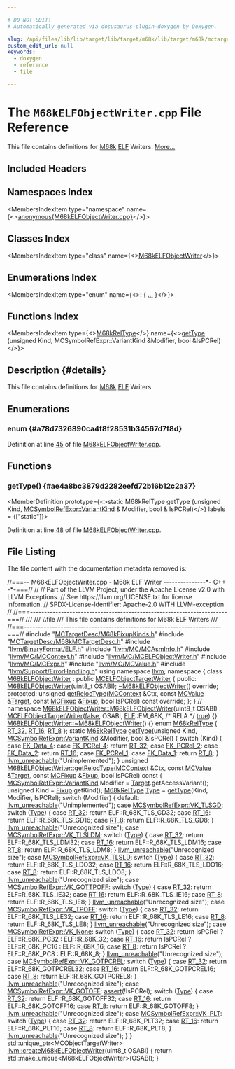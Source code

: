 ```yaml
---

# DO NOT EDIT!
# Automatically generated via docusaurus-plugin-doxygen by Doxygen.

slug: /api/files/lib/lib/target/lib/target/m68k/lib/target/m68k/mctargetdesc/m68kelfobjectwriter-cpp
custom_edit_url: null
keywords:
  - doxygen
  - reference
  - file

---
```





# The `M68kELFObjectWriter.cpp` File Reference

<DoxygenPage pluginConfig={pluginConfig}>

This file contains definitions for <a href="/docs/api/namespaces/llvm/m68k">M68k</a> <a href="/docs/api/namespaces/llvm/elf">ELF</a> Writers. <a href="#details">More...</a>

## Included Headers

<IncludesList>
<IncludesListItem
  filePath="MCTargetDesc/M68kFixupKinds.h"
  permalink="/docs/api/files/lib/lib/target/lib/target/m68k/lib/target/m68k/mctargetdesc/m68kfixupkinds-h"
  isLocal="true" />
<IncludesListItem
  filePath="MCTargetDesc/M68kMCTargetDesc.h"
  permalink="/docs/api/files/lib/lib/target/lib/target/m68k/lib/target/m68k/mctargetdesc/m68kmctargetdesc-h"
  isLocal="true" />
<IncludesListItem
  filePath="llvm/BinaryFormat/ELF.h"
  permalink="/docs/api/files/include/include/llvm/include/llvm/binaryformat/elf-h"
  isLocal="true" />
<IncludesListItem
  filePath="llvm/MC/MCAsmInfo.h"
  permalink="/docs/api/files/include/include/llvm/include/llvm/mc/mcasminfo-h"
  isLocal="true" />
<IncludesListItem
  filePath="llvm/MC/MCContext.h"
  permalink="/docs/api/files/include/include/llvm/include/llvm/mc/mccontext-h"
  isLocal="true" />
<IncludesListItem
  filePath="llvm/MC/MCELFObjectWriter.h"
  permalink="/docs/api/files/include/include/llvm/include/llvm/mc/mcelfobjectwriter-h"
  isLocal="true" />
<IncludesListItem
  filePath="llvm/MC/MCExpr.h"
  permalink="/docs/api/files/include/include/llvm/include/llvm/mc/mcexpr-h"
  isLocal="true" />
<IncludesListItem
  filePath="llvm/MC/MCValue.h"
  permalink="/docs/api/files/include/include/llvm/include/llvm/mc/mcvalue-h"
  isLocal="true" />
<IncludesListItem
  filePath="llvm/Support/ErrorHandling.h"
  permalink="/docs/api/files/include/include/llvm/include/llvm/support/errorhandling-h"
  isLocal="true" />
</IncludesList>

## Namespaces Index

<MembersIndex>

<MembersIndexItem
  type="namespace"
  name={<><a href="/docs/api/namespaces/anonymous-m68kelfobjectwriter-cpp-">anonymous&#123;M68kELFObjectWriter.cpp&#125;</a></>}>
</MembersIndexItem>

</MembersIndex>

## Classes Index

<MembersIndex>

<MembersIndexItem
  type="class"
  name={<><a href="/docs/api/classes/anonymous-namespace-m68kelfobjectwriter-cpp-/m68kelfobjectwriter">M68kELFObjectWriter</a></>}>
</MembersIndexItem>

</MembersIndex>

## Enumerations Index

<MembersIndex>

<MembersIndexItem
  type="enum"
  name={<>:  &#123; <a href="#a78d7326890ca4f8f28531b34567d7f8d">...</a> &#125;</>}>
</MembersIndexItem>

</MembersIndex>

## Functions Index

<MembersIndex>

<MembersIndexItem
  type={<><a href="#a78d7326890ca4f8f28531b34567d7f8d">M68kRelType</a></>}
  name={<><a href="#ae4a8bc3879d2282eefd72b16b12c2a37">getType</a> (unsigned Kind, MCSymbolRefExpr::VariantKind &amp;Modifier, bool &amp;IsPCRel)</>}>
</MembersIndexItem>

</MembersIndex>

## Description {#details}

This file contains definitions for <a href="/docs/api/namespaces/llvm/m68k">M68k</a> <a href="/docs/api/namespaces/llvm/elf">ELF</a> Writers.

<SectionDefinition>

## Enumerations

### enum  {#a78d7326890ca4f8f28531b34567d7f8d}

<MemberDefinition
  prototype="enum M68kRelType ">

<EnumerationList title="Enumeration values">

<Link id="a78d7326890ca4f8f28531b34567d7f8dac21ff02b06972dfae099c145e81404ff" />
<EnumerationListItem name="RT_32">

</EnumerationListItem>

<Link id="a78d7326890ca4f8f28531b34567d7f8da65f3f6750a7833d6bf7cd01bb9ba3245" />
<EnumerationListItem name="RT_16">

</EnumerationListItem>

<Link id="a78d7326890ca4f8f28531b34567d7f8da62aedbb1214c6671422bb00de4771e0b" />
<EnumerationListItem name="RT_8">

</EnumerationListItem>

</EnumerationList>

Definition at line <a href="#l00045">45</a> of file <a href="/docs/api/files/lib/lib/target/lib/target/m68k/lib/target/m68k/mctargetdesc/m68kelfobjectwriter-cpp">M68kELFObjectWriter.cpp</a>.
</MemberDefinition>

</SectionDefinition>

<SectionDefinition>

## Functions

### getType() {#ae4a8bc3879d2282eefd72b16b12c2a37}

<MemberDefinition
  prototype={<>static M68kRelType getType (unsigned Kind, <a href="/docs/api/classes/llvm/mcsymbolrefexpr/#a5c463f6352570ee778c35c40949c4985">MCSymbolRefExpr::VariantKind</a> &amp; Modifier, bool &amp; IsPCRel)</>}
  labels = {["static"]}>

Definition at line <a href="#l00048">48</a> of file <a href="/docs/api/files/lib/lib/target/lib/target/m68k/lib/target/m68k/mctargetdesc/m68kelfobjectwriter-cpp">M68kELFObjectWriter.cpp</a>.
</MemberDefinition>

</SectionDefinition>

## File Listing

The file content with the documentation metadata removed is:

<ProgramListing>

<Link id="l00001" /><CodeLine lineNumber="1"><span class="doxyHighlightComment">//===-- M68kELFObjectWriter.cpp - M68k ELF Writer ---------------&#42;- C++ -&#42;-===//</span></CodeLine>
<Link id="l00002" /><CodeLine lineNumber="2"><span class="doxyHighlightComment">//</span></CodeLine>
<Link id="l00003" /><CodeLine lineNumber="3"><span class="doxyHighlightComment">// Part of the LLVM Project, under the Apache License v2.0 with LLVM Exceptions.</span></CodeLine>
<Link id="l00004" /><CodeLine lineNumber="4"><span class="doxyHighlightComment">// See https://llvm.org/LICENSE.txt for license information.</span></CodeLine>
<Link id="l00005" /><CodeLine lineNumber="5"><span class="doxyHighlightComment">// SPDX-License-Identifier: Apache-2.0 WITH LLVM-exception</span></CodeLine>
<Link id="l00006" /><CodeLine lineNumber="6"><span class="doxyHighlightComment">//</span></CodeLine>
<Link id="l00007" /><CodeLine lineNumber="7"><span class="doxyHighlightComment">//===----------------------------------------------------------------------===//</span></CodeLine>
<Link id="l00008" /><CodeLine lineNumber="8"><span class="doxyHighlightComment">///</span></CodeLine>
<Link id="l00009" /><CodeLine lineNumber="9"><span class="doxyHighlightComment">/// \\file</span></CodeLine>
<Link id="l00010" /><CodeLine lineNumber="10"><span class="doxyHighlightComment">/// This file contains definitions for M68k ELF Writers</span></CodeLine>
<Link id="l00011" /><CodeLine lineNumber="11"><span class="doxyHighlightComment">///</span></CodeLine>
<Link id="l00012" /><CodeLine lineNumber="12"><span class="doxyHighlightComment">//===----------------------------------------------------------------------===//</span></CodeLine>
<Link id="l00013" /><CodeLine lineNumber="13"></CodeLine>
<Link id="l00014" /><CodeLine lineNumber="14"><span class="doxyHighlightPreprocessor">#include &quot;<a href="/docs/api/files/lib/lib/target/lib/target/m68k/lib/target/m68k/mctargetdesc/m68kfixupkinds-h">MCTargetDesc/M68kFixupKinds.h</a>&quot;</span></CodeLine>
<Link id="l00015" /><CodeLine lineNumber="15"><span class="doxyHighlightPreprocessor">#include &quot;<a href="/docs/api/files/lib/lib/target/lib/target/m68k/lib/target/m68k/mctargetdesc/m68kmctargetdesc-h">MCTargetDesc/M68kMCTargetDesc.h</a>&quot;</span></CodeLine>
<Link id="l00016" /><CodeLine lineNumber="16"></CodeLine>
<Link id="l00017" /><CodeLine lineNumber="17"><span class="doxyHighlightPreprocessor">#include &quot;<a href="/docs/api/files/include/include/llvm/include/llvm/binaryformat/elf-h">llvm/BinaryFormat/ELF.h</a>&quot;</span></CodeLine>
<Link id="l00018" /><CodeLine lineNumber="18"><span class="doxyHighlightPreprocessor">#include &quot;<a href="/docs/api/files/include/include/llvm/include/llvm/mc/mcasminfo-h">llvm/MC/MCAsmInfo.h</a>&quot;</span></CodeLine>
<Link id="l00019" /><CodeLine lineNumber="19"><span class="doxyHighlightPreprocessor">#include &quot;<a href="/docs/api/files/include/include/llvm/include/llvm/mc/mccontext-h">llvm/MC/MCContext.h</a>&quot;</span></CodeLine>
<Link id="l00020" /><CodeLine lineNumber="20"><span class="doxyHighlightPreprocessor">#include &quot;<a href="/docs/api/files/include/include/llvm/include/llvm/mc/mcelfobjectwriter-h">llvm/MC/MCELFObjectWriter.h</a>&quot;</span></CodeLine>
<Link id="l00021" /><CodeLine lineNumber="21"><span class="doxyHighlightPreprocessor">#include &quot;<a href="/docs/api/files/include/include/llvm/include/llvm/mc/mcexpr-h">llvm/MC/MCExpr.h</a>&quot;</span></CodeLine>
<Link id="l00022" /><CodeLine lineNumber="22"><span class="doxyHighlightPreprocessor">#include &quot;<a href="/docs/api/files/include/include/llvm/include/llvm/mc/mcvalue-h">llvm/MC/MCValue.h</a>&quot;</span></CodeLine>
<Link id="l00023" /><CodeLine lineNumber="23"><span class="doxyHighlightPreprocessor">#include &quot;<a href="/docs/api/files/include/include/llvm/include/llvm/support/errorhandling-h">llvm/Support/ErrorHandling.h</a>&quot;</span></CodeLine>
<Link id="l00024" /><CodeLine lineNumber="24"></CodeLine>
<Link id="l00025" /><CodeLine lineNumber="25"><span class="doxyHighlightKeyword">using namespace </span><span class="doxyHighlight"><a href="/docs/api/namespaces/llvm">llvm</a>;</span></CodeLine>
<Link id="l00026" /><CodeLine lineNumber="26"></CodeLine>
<Link id="l00027" /><CodeLine lineNumber="27" lineLink="/docs/api/namespaces/anonymous-m68kelfobjectwriter-cpp-"><span class="doxyHighlightKeyword">namespace </span><span class="doxyHighlight">&#123;</span></CodeLine>
<Link id="l00028" /><CodeLine lineNumber="28" lineLink="/docs/api/classes/anonymous-namespace-m68kelfobjectwriter-cpp-/m68kelfobjectwriter"><span class="doxyHighlightKeyword">class </span><span class="doxyHighlight"><a href="/docs/api/classes/anonymous-namespace-m68kelfobjectwriter-cpp-/m68kelfobjectwriter/#a36550a4f62bc3fc2d82150afb3417f6b">M68kELFObjectWriter</a> : </span><span class="doxyHighlightKeyword">public</span><span class="doxyHighlight"> <a href="/docs/api/classes/llvm/mcelfobjecttargetwriter/#ae6c6e76c9d8e0c912542fe4f8375e8ce">MCELFObjectTargetWriter</a> &#123;</span></CodeLine>
<Link id="l00029" /><CodeLine lineNumber="29"><span class="doxyHighlightKeyword">public</span><span class="doxyHighlight">:</span></CodeLine>
<Link id="l00030" /><CodeLine lineNumber="30"><span class="doxyHighlight">  <a href="/docs/api/classes/anonymous-namespace-m68kelfobjectwriter-cpp-/m68kelfobjectwriter/#a36550a4f62bc3fc2d82150afb3417f6b">M68kELFObjectWriter</a>(uint8&#95;t OSABI);</span></CodeLine>
<Link id="l00031" /><CodeLine lineNumber="31"></CodeLine>
<Link id="l00032" /><CodeLine lineNumber="32"><span class="doxyHighlight">  <a href="/docs/api/classes/anonymous-namespace-m68kelfobjectwriter-cpp-/m68kelfobjectwriter/#a36550a4f62bc3fc2d82150afb3417f6b">~M68kELFObjectWriter</a>() </span><span class="doxyHighlightKeyword">override</span><span class="doxyHighlight">;</span></CodeLine>
<Link id="l00033" /><CodeLine lineNumber="33"></CodeLine>
<Link id="l00034" /><CodeLine lineNumber="34"><span class="doxyHighlightKeyword">protected</span><span class="doxyHighlight">:</span></CodeLine>
<Link id="l00035" /><CodeLine lineNumber="35"><span class="doxyHighlight">  </span><span class="doxyHighlightKeywordType">unsigned</span><span class="doxyHighlight"> <a href="/docs/api/classes/anonymous-namespace-m68kelfobjectwriter-cpp-/m68kelfobjectwriter/#a8715a150e0f35a58255f4cc042d9ff87">getRelocType</a>(<a href="/docs/api/classes/llvm/mccontext">MCContext</a> &amp;Ctx, </span><span class="doxyHighlightKeyword">const</span><span class="doxyHighlight"> <a href="/docs/api/classes/llvm/mcvalue">MCValue</a> &amp;<a href="/docs/api/classes/llvm/target">Target</a>,</span></CodeLine>
<Link id="l00036" /><CodeLine lineNumber="36"><span class="doxyHighlight">                        </span><span class="doxyHighlightKeyword">const</span><span class="doxyHighlight"> <a href="/docs/api/classes/llvm/mcfixup">MCFixup</a> &amp;<a href="/docs/api/files/lib/lib/target/lib/target/powerpc/ppctlsdynamiccall-cpp/#a4a235aedca5bbfc39934045b6cbf9c70">Fixup</a>, </span><span class="doxyHighlightKeywordType">bool</span><span class="doxyHighlight"> IsPCRel) </span><span class="doxyHighlightKeyword">const override</span><span class="doxyHighlight">;</span></CodeLine>
<Link id="l00037" /><CodeLine lineNumber="37"><span class="doxyHighlight">&#125;;</span></CodeLine>
<Link id="l00038" /><CodeLine lineNumber="38"><span class="doxyHighlight">&#125; </span><span class="doxyHighlightComment">// namespace</span></CodeLine>
<Link id="l00039" /><CodeLine lineNumber="39"></CodeLine>
<Link id="l00040" /><CodeLine lineNumber="40" lineLink="/docs/api/classes/anonymous-namespace-m68kelfobjectwriter-cpp-/m68kelfobjectwriter/#a36550a4f62bc3fc2d82150afb3417f6b"><span class="doxyHighlight"><a href="/docs/api/classes/anonymous-namespace-m68kelfobjectwriter-cpp-/m68kelfobjectwriter/#a36550a4f62bc3fc2d82150afb3417f6b">M68kELFObjectWriter::M68kELFObjectWriter</a>(uint8&#95;t OSABI)</span></CodeLine>
<Link id="l00041" /><CodeLine lineNumber="41"><span class="doxyHighlight">    : <a href="/docs/api/classes/llvm/mcelfobjecttargetwriter/#ae6c6e76c9d8e0c912542fe4f8375e8ce">MCELFObjectTargetWriter</a>(<a href="/docs/api/namespaces/false">false</a>, OSABI, <a href="/docs/api/namespaces/llvm/elf">ELF</a>::EM&#95;68K, </span><span class="doxyHighlightComment">/&#42; RELA &#42;/</span><span class="doxyHighlight"> <a href="/docs/api/files/lib/lib/analysis/basicaliasanalysis-cpp/#af6d5cafbdfc5313e65d990120021a3ec">true</a>) &#123;&#125;</span></CodeLine>
<Link id="l00042" /><CodeLine lineNumber="42"></CodeLine>
<Link id="l00043" /><CodeLine lineNumber="43" lineLink="/docs/api/classes/anonymous-namespace-m68kelfobjectwriter-cpp-/m68kelfobjectwriter/#af9988d34da99acd44d0e3949a1751d49"><span class="doxyHighlight"><a href="/docs/api/classes/anonymous-namespace-m68kelfobjectwriter-cpp-/m68kelfobjectwriter/#af9988d34da99acd44d0e3949a1751d49">M68kELFObjectWriter::~M68kELFObjectWriter</a>() &#123;&#125;</span></CodeLine>
<Link id="l00044" /><CodeLine lineNumber="44"></CodeLine>
<Link id="l00045" /><CodeLine lineNumber="45" lineLink="#a78d7326890ca4f8f28531b34567d7f8d"><span class="doxyHighlightKeyword">enum</span><span class="doxyHighlight"> <a href="#a78d7326890ca4f8f28531b34567d7f8d">M68kRelType</a> &#123; <a href="#a78d7326890ca4f8f28531b34567d7f8dac21ff02b06972dfae099c145e81404ff">RT&#95;32</a>, <a href="#a78d7326890ca4f8f28531b34567d7f8da65f3f6750a7833d6bf7cd01bb9ba3245">RT&#95;16</a>, <a href="#a78d7326890ca4f8f28531b34567d7f8da62aedbb1214c6671422bb00de4771e0b">RT&#95;8</a> &#125;;</span></CodeLine>
<Link id="l00046" /><CodeLine lineNumber="46"></CodeLine>
<Link id="l00047" /><CodeLine lineNumber="47"><span class="doxyHighlightKeyword">static</span><span class="doxyHighlight"> <a href="#a78d7326890ca4f8f28531b34567d7f8d">M68kRelType</a></span></CodeLine>
<Link id="l00048" /><CodeLine lineNumber="48" lineLink="#ae4a8bc3879d2282eefd72b16b12c2a37"><span class="doxyHighlight"><a href="/docs/api/files/lib/lib/object/tapifile-cpp/#a913a691648e20063bbd278e8f02d8430">getType</a>(</span><span class="doxyHighlightKeywordType">unsigned</span><span class="doxyHighlight"> Kind, <a href="/docs/api/classes/llvm/mcsymbolrefexpr/#a5c463f6352570ee778c35c40949c4985">MCSymbolRefExpr::VariantKind</a> &amp;Modifier, </span><span class="doxyHighlightKeywordType">bool</span><span class="doxyHighlight"> &amp;IsPCRel) &#123;</span></CodeLine>
<Link id="l00049" /><CodeLine lineNumber="49"><span class="doxyHighlight">  </span><span class="doxyHighlightKeywordFlow">switch</span><span class="doxyHighlight"> (Kind) &#123;</span></CodeLine>
<Link id="l00050" /><CodeLine lineNumber="50"><span class="doxyHighlight">  </span><span class="doxyHighlightKeywordFlow">case</span><span class="doxyHighlight"> <a href="/docs/api/namespaces/llvm/#a84cef097f15848752272d38769011f58a5d58ab615cde98af13deb16dbc09f42d">FK&#95;Data&#95;4</a>:</span></CodeLine>
<Link id="l00051" /><CodeLine lineNumber="51"><span class="doxyHighlight">  </span><span class="doxyHighlightKeywordFlow">case</span><span class="doxyHighlight"> <a href="/docs/api/namespaces/llvm/#a84cef097f15848752272d38769011f58a0f7a8485c2c761bc5e870fe2b6466372">FK&#95;PCRel&#95;4</a>:</span></CodeLine>
<Link id="l00052" /><CodeLine lineNumber="52"><span class="doxyHighlight">    </span><span class="doxyHighlightKeywordFlow">return</span><span class="doxyHighlight"> <a href="#a78d7326890ca4f8f28531b34567d7f8dac21ff02b06972dfae099c145e81404ff">RT&#95;32</a>;</span></CodeLine>
<Link id="l00053" /><CodeLine lineNumber="53"><span class="doxyHighlight">  </span><span class="doxyHighlightKeywordFlow">case</span><span class="doxyHighlight"> <a href="/docs/api/namespaces/llvm/#a84cef097f15848752272d38769011f58a11803cd0814af72a9d078ac0f7a33137">FK&#95;PCRel&#95;2</a>:</span></CodeLine>
<Link id="l00054" /><CodeLine lineNumber="54"><span class="doxyHighlight">  </span><span class="doxyHighlightKeywordFlow">case</span><span class="doxyHighlight"> <a href="/docs/api/namespaces/llvm/#a84cef097f15848752272d38769011f58afe607fbae154a24e4b463cf9fd5916f7">FK&#95;Data&#95;2</a>:</span></CodeLine>
<Link id="l00055" /><CodeLine lineNumber="55"><span class="doxyHighlight">    </span><span class="doxyHighlightKeywordFlow">return</span><span class="doxyHighlight"> <a href="#a78d7326890ca4f8f28531b34567d7f8da65f3f6750a7833d6bf7cd01bb9ba3245">RT&#95;16</a>;</span></CodeLine>
<Link id="l00056" /><CodeLine lineNumber="56"><span class="doxyHighlight">  </span><span class="doxyHighlightKeywordFlow">case</span><span class="doxyHighlight"> <a href="/docs/api/namespaces/llvm/#a84cef097f15848752272d38769011f58ac6095ed6f2c30887aef8adc449b1efa5">FK&#95;PCRel&#95;1</a>:</span></CodeLine>
<Link id="l00057" /><CodeLine lineNumber="57"><span class="doxyHighlight">  </span><span class="doxyHighlightKeywordFlow">case</span><span class="doxyHighlight"> <a href="/docs/api/namespaces/llvm/#a84cef097f15848752272d38769011f58a4aee2a3e203379bbb0c9639d4ef31b6e">FK&#95;Data&#95;1</a>:</span></CodeLine>
<Link id="l00058" /><CodeLine lineNumber="58"><span class="doxyHighlight">    </span><span class="doxyHighlightKeywordFlow">return</span><span class="doxyHighlight"> <a href="#a78d7326890ca4f8f28531b34567d7f8da62aedbb1214c6671422bb00de4771e0b">RT&#95;8</a>;</span></CodeLine>
<Link id="l00059" /><CodeLine lineNumber="59"><span class="doxyHighlight">  &#125;</span></CodeLine>
<Link id="l00060" /><CodeLine lineNumber="60"><span class="doxyHighlight">  <a href="/docs/api/files/include/include/llvm/include/llvm/support/errorhandling-h/#ace243f5c25697a1107cce46626b3dc94">llvm&#95;unreachable</a>(</span><span class="doxyHighlightStringLiteral">&quot;Unimplemented&quot;</span><span class="doxyHighlight">);</span></CodeLine>
<Link id="l00061" /><CodeLine lineNumber="61"><span class="doxyHighlight">&#125;</span></CodeLine>
<Link id="l00062" /><CodeLine lineNumber="62"></CodeLine>
<Link id="l00063" /><CodeLine lineNumber="63" lineLink="/docs/api/classes/anonymous-namespace-m68kelfobjectwriter-cpp-/m68kelfobjectwriter/#a8715a150e0f35a58255f4cc042d9ff87"><span class="doxyHighlightKeywordType">unsigned</span><span class="doxyHighlight"> <a href="/docs/api/classes/anonymous-namespace-m68kelfobjectwriter-cpp-/m68kelfobjectwriter/#a8715a150e0f35a58255f4cc042d9ff87">M68kELFObjectWriter::getRelocType</a>(<a href="/docs/api/classes/llvm/mccontext">MCContext</a> &amp;Ctx,</span></CodeLine>
<Link id="l00064" /><CodeLine lineNumber="64"><span class="doxyHighlight">                                           </span><span class="doxyHighlightKeyword">const</span><span class="doxyHighlight"> <a href="/docs/api/classes/llvm/mcvalue">MCValue</a> &amp;<a href="/docs/api/classes/llvm/target">Target</a>,</span></CodeLine>
<Link id="l00065" /><CodeLine lineNumber="65"><span class="doxyHighlight">                                           </span><span class="doxyHighlightKeyword">const</span><span class="doxyHighlight"> <a href="/docs/api/classes/llvm/mcfixup">MCFixup</a> &amp;<a href="/docs/api/files/lib/lib/target/lib/target/powerpc/ppctlsdynamiccall-cpp/#a4a235aedca5bbfc39934045b6cbf9c70">Fixup</a>,</span></CodeLine>
<Link id="l00066" /><CodeLine lineNumber="66"><span class="doxyHighlight">                                           </span><span class="doxyHighlightKeywordType">bool</span><span class="doxyHighlight"> IsPCRel)</span><span class="doxyHighlightKeyword"> const </span><span class="doxyHighlight">&#123;</span></CodeLine>
<Link id="l00067" /><CodeLine lineNumber="67"><span class="doxyHighlight">  <a href="/docs/api/classes/llvm/mcsymbolrefexpr/#a5c463f6352570ee778c35c40949c4985">MCSymbolRefExpr::VariantKind</a> Modifier = <a href="/docs/api/classes/llvm/target">Target</a>.getAccessVariant();</span></CodeLine>
<Link id="l00068" /><CodeLine lineNumber="68"><span class="doxyHighlight">  </span><span class="doxyHighlightKeywordType">unsigned</span><span class="doxyHighlight"> Kind = <a href="/docs/api/files/lib/lib/target/lib/target/powerpc/ppctlsdynamiccall-cpp/#a4a235aedca5bbfc39934045b6cbf9c70">Fixup</a>.getKind();</span></CodeLine>
<Link id="l00069" /><CodeLine lineNumber="69"><span class="doxyHighlight">  <a href="#a78d7326890ca4f8f28531b34567d7f8d">M68kRelType</a> <a href="/docs/api/classes/llvm/type">Type</a> = <a href="/docs/api/files/lib/lib/object/tapifile-cpp/#a913a691648e20063bbd278e8f02d8430">getType</a>(Kind, Modifier, IsPCRel);</span></CodeLine>
<Link id="l00070" /><CodeLine lineNumber="70"><span class="doxyHighlight">  </span><span class="doxyHighlightKeywordFlow">switch</span><span class="doxyHighlight"> (Modifier) &#123;</span></CodeLine>
<Link id="l00071" /><CodeLine lineNumber="71"><span class="doxyHighlight">  </span><span class="doxyHighlightKeywordFlow">default</span><span class="doxyHighlight">:</span></CodeLine>
<Link id="l00072" /><CodeLine lineNumber="72"><span class="doxyHighlight">    <a href="/docs/api/files/include/include/llvm/include/llvm/support/errorhandling-h/#ace243f5c25697a1107cce46626b3dc94">llvm&#95;unreachable</a>(</span><span class="doxyHighlightStringLiteral">&quot;Unimplemented&quot;</span><span class="doxyHighlight">);</span></CodeLine>
<Link id="l00073" /><CodeLine lineNumber="73"></CodeLine>
<Link id="l00074" /><CodeLine lineNumber="74"><span class="doxyHighlight">  </span><span class="doxyHighlightKeywordFlow">case</span><span class="doxyHighlight"> <a href="/docs/api/classes/llvm/mcsymbolrefexpr/#a5c463f6352570ee778c35c40949c4985ab2e079373e7edad956ec4feb0587658e">MCSymbolRefExpr::VK&#95;TLSGD</a>:</span></CodeLine>
<Link id="l00075" /><CodeLine lineNumber="75"><span class="doxyHighlight">    </span><span class="doxyHighlightKeywordFlow">switch</span><span class="doxyHighlight"> (<a href="/docs/api/classes/llvm/type">Type</a>) &#123;</span></CodeLine>
<Link id="l00076" /><CodeLine lineNumber="76"><span class="doxyHighlight">    </span><span class="doxyHighlightKeywordFlow">case</span><span class="doxyHighlight"> <a href="#a78d7326890ca4f8f28531b34567d7f8dac21ff02b06972dfae099c145e81404ff">RT&#95;32</a>:</span></CodeLine>
<Link id="l00077" /><CodeLine lineNumber="77"><span class="doxyHighlight">      </span><span class="doxyHighlightKeywordFlow">return</span><span class="doxyHighlight"> ELF::R&#95;68K&#95;TLS&#95;GD32;</span></CodeLine>
<Link id="l00078" /><CodeLine lineNumber="78"><span class="doxyHighlight">    </span><span class="doxyHighlightKeywordFlow">case</span><span class="doxyHighlight"> <a href="#a78d7326890ca4f8f28531b34567d7f8da65f3f6750a7833d6bf7cd01bb9ba3245">RT&#95;16</a>:</span></CodeLine>
<Link id="l00079" /><CodeLine lineNumber="79"><span class="doxyHighlight">      </span><span class="doxyHighlightKeywordFlow">return</span><span class="doxyHighlight"> ELF::R&#95;68K&#95;TLS&#95;GD16;</span></CodeLine>
<Link id="l00080" /><CodeLine lineNumber="80"><span class="doxyHighlight">    </span><span class="doxyHighlightKeywordFlow">case</span><span class="doxyHighlight"> <a href="#a78d7326890ca4f8f28531b34567d7f8da62aedbb1214c6671422bb00de4771e0b">RT&#95;8</a>:</span></CodeLine>
<Link id="l00081" /><CodeLine lineNumber="81"><span class="doxyHighlight">      </span><span class="doxyHighlightKeywordFlow">return</span><span class="doxyHighlight"> ELF::R&#95;68K&#95;TLS&#95;GD8;</span></CodeLine>
<Link id="l00082" /><CodeLine lineNumber="82"><span class="doxyHighlight">    &#125;</span></CodeLine>
<Link id="l00083" /><CodeLine lineNumber="83"><span class="doxyHighlight">    <a href="/docs/api/files/include/include/llvm/include/llvm/support/errorhandling-h/#ace243f5c25697a1107cce46626b3dc94">llvm&#95;unreachable</a>(</span><span class="doxyHighlightStringLiteral">&quot;Unrecognized size&quot;</span><span class="doxyHighlight">);</span></CodeLine>
<Link id="l00084" /><CodeLine lineNumber="84"><span class="doxyHighlight">  </span><span class="doxyHighlightKeywordFlow">case</span><span class="doxyHighlight"> <a href="/docs/api/classes/llvm/mcsymbolrefexpr/#a5c463f6352570ee778c35c40949c4985a3edde5344c6385f99e6b4f7606b79048">MCSymbolRefExpr::VK&#95;TLSLDM</a>:</span></CodeLine>
<Link id="l00085" /><CodeLine lineNumber="85"><span class="doxyHighlight">    </span><span class="doxyHighlightKeywordFlow">switch</span><span class="doxyHighlight"> (<a href="/docs/api/classes/llvm/type">Type</a>) &#123;</span></CodeLine>
<Link id="l00086" /><CodeLine lineNumber="86"><span class="doxyHighlight">    </span><span class="doxyHighlightKeywordFlow">case</span><span class="doxyHighlight"> <a href="#a78d7326890ca4f8f28531b34567d7f8dac21ff02b06972dfae099c145e81404ff">RT&#95;32</a>:</span></CodeLine>
<Link id="l00087" /><CodeLine lineNumber="87"><span class="doxyHighlight">      </span><span class="doxyHighlightKeywordFlow">return</span><span class="doxyHighlight"> ELF::R&#95;68K&#95;TLS&#95;LDM32;</span></CodeLine>
<Link id="l00088" /><CodeLine lineNumber="88"><span class="doxyHighlight">    </span><span class="doxyHighlightKeywordFlow">case</span><span class="doxyHighlight"> <a href="#a78d7326890ca4f8f28531b34567d7f8da65f3f6750a7833d6bf7cd01bb9ba3245">RT&#95;16</a>:</span></CodeLine>
<Link id="l00089" /><CodeLine lineNumber="89"><span class="doxyHighlight">      </span><span class="doxyHighlightKeywordFlow">return</span><span class="doxyHighlight"> ELF::R&#95;68K&#95;TLS&#95;LDM16;</span></CodeLine>
<Link id="l00090" /><CodeLine lineNumber="90"><span class="doxyHighlight">    </span><span class="doxyHighlightKeywordFlow">case</span><span class="doxyHighlight"> <a href="#a78d7326890ca4f8f28531b34567d7f8da62aedbb1214c6671422bb00de4771e0b">RT&#95;8</a>:</span></CodeLine>
<Link id="l00091" /><CodeLine lineNumber="91"><span class="doxyHighlight">      </span><span class="doxyHighlightKeywordFlow">return</span><span class="doxyHighlight"> ELF::R&#95;68K&#95;TLS&#95;LDM8;</span></CodeLine>
<Link id="l00092" /><CodeLine lineNumber="92"><span class="doxyHighlight">    &#125;</span></CodeLine>
<Link id="l00093" /><CodeLine lineNumber="93"><span class="doxyHighlight">    <a href="/docs/api/files/include/include/llvm/include/llvm/support/errorhandling-h/#ace243f5c25697a1107cce46626b3dc94">llvm&#95;unreachable</a>(</span><span class="doxyHighlightStringLiteral">&quot;Unrecognized size&quot;</span><span class="doxyHighlight">);</span></CodeLine>
<Link id="l00094" /><CodeLine lineNumber="94"><span class="doxyHighlight">  </span><span class="doxyHighlightKeywordFlow">case</span><span class="doxyHighlight"> <a href="/docs/api/classes/llvm/mcsymbolrefexpr/#a5c463f6352570ee778c35c40949c4985a2bd18a4543b4686a238d7c84cf299257">MCSymbolRefExpr::VK&#95;TLSLD</a>:</span></CodeLine>
<Link id="l00095" /><CodeLine lineNumber="95"><span class="doxyHighlight">    </span><span class="doxyHighlightKeywordFlow">switch</span><span class="doxyHighlight"> (<a href="/docs/api/classes/llvm/type">Type</a>) &#123;</span></CodeLine>
<Link id="l00096" /><CodeLine lineNumber="96"><span class="doxyHighlight">    </span><span class="doxyHighlightKeywordFlow">case</span><span class="doxyHighlight"> <a href="#a78d7326890ca4f8f28531b34567d7f8dac21ff02b06972dfae099c145e81404ff">RT&#95;32</a>:</span></CodeLine>
<Link id="l00097" /><CodeLine lineNumber="97"><span class="doxyHighlight">      </span><span class="doxyHighlightKeywordFlow">return</span><span class="doxyHighlight"> ELF::R&#95;68K&#95;TLS&#95;LDO32;</span></CodeLine>
<Link id="l00098" /><CodeLine lineNumber="98"><span class="doxyHighlight">    </span><span class="doxyHighlightKeywordFlow">case</span><span class="doxyHighlight"> <a href="#a78d7326890ca4f8f28531b34567d7f8da65f3f6750a7833d6bf7cd01bb9ba3245">RT&#95;16</a>:</span></CodeLine>
<Link id="l00099" /><CodeLine lineNumber="99"><span class="doxyHighlight">      </span><span class="doxyHighlightKeywordFlow">return</span><span class="doxyHighlight"> ELF::R&#95;68K&#95;TLS&#95;LDO16;</span></CodeLine>
<Link id="l00100" /><CodeLine lineNumber="100"><span class="doxyHighlight">    </span><span class="doxyHighlightKeywordFlow">case</span><span class="doxyHighlight"> <a href="#a78d7326890ca4f8f28531b34567d7f8da62aedbb1214c6671422bb00de4771e0b">RT&#95;8</a>:</span></CodeLine>
<Link id="l00101" /><CodeLine lineNumber="101"><span class="doxyHighlight">      </span><span class="doxyHighlightKeywordFlow">return</span><span class="doxyHighlight"> ELF::R&#95;68K&#95;TLS&#95;LDO8;</span></CodeLine>
<Link id="l00102" /><CodeLine lineNumber="102"><span class="doxyHighlight">    &#125;</span></CodeLine>
<Link id="l00103" /><CodeLine lineNumber="103"><span class="doxyHighlight">    <a href="/docs/api/files/include/include/llvm/include/llvm/support/errorhandling-h/#ace243f5c25697a1107cce46626b3dc94">llvm&#95;unreachable</a>(</span><span class="doxyHighlightStringLiteral">&quot;Unrecognized size&quot;</span><span class="doxyHighlight">);</span></CodeLine>
<Link id="l00104" /><CodeLine lineNumber="104"><span class="doxyHighlight">  </span><span class="doxyHighlightKeywordFlow">case</span><span class="doxyHighlight"> <a href="/docs/api/classes/llvm/mcsymbolrefexpr/#a5c463f6352570ee778c35c40949c4985a8ab1ea9815c9a2bbe67f215b5ee2f680">MCSymbolRefExpr::VK&#95;GOTTPOFF</a>:</span></CodeLine>
<Link id="l00105" /><CodeLine lineNumber="105"><span class="doxyHighlight">    </span><span class="doxyHighlightKeywordFlow">switch</span><span class="doxyHighlight"> (<a href="/docs/api/classes/llvm/type">Type</a>) &#123;</span></CodeLine>
<Link id="l00106" /><CodeLine lineNumber="106"><span class="doxyHighlight">    </span><span class="doxyHighlightKeywordFlow">case</span><span class="doxyHighlight"> <a href="#a78d7326890ca4f8f28531b34567d7f8dac21ff02b06972dfae099c145e81404ff">RT&#95;32</a>:</span></CodeLine>
<Link id="l00107" /><CodeLine lineNumber="107"><span class="doxyHighlight">      </span><span class="doxyHighlightKeywordFlow">return</span><span class="doxyHighlight"> ELF::R&#95;68K&#95;TLS&#95;IE32;</span></CodeLine>
<Link id="l00108" /><CodeLine lineNumber="108"><span class="doxyHighlight">    </span><span class="doxyHighlightKeywordFlow">case</span><span class="doxyHighlight"> <a href="#a78d7326890ca4f8f28531b34567d7f8da65f3f6750a7833d6bf7cd01bb9ba3245">RT&#95;16</a>:</span></CodeLine>
<Link id="l00109" /><CodeLine lineNumber="109"><span class="doxyHighlight">      </span><span class="doxyHighlightKeywordFlow">return</span><span class="doxyHighlight"> ELF::R&#95;68K&#95;TLS&#95;IE16;</span></CodeLine>
<Link id="l00110" /><CodeLine lineNumber="110"><span class="doxyHighlight">    </span><span class="doxyHighlightKeywordFlow">case</span><span class="doxyHighlight"> <a href="#a78d7326890ca4f8f28531b34567d7f8da62aedbb1214c6671422bb00de4771e0b">RT&#95;8</a>:</span></CodeLine>
<Link id="l00111" /><CodeLine lineNumber="111"><span class="doxyHighlight">      </span><span class="doxyHighlightKeywordFlow">return</span><span class="doxyHighlight"> ELF::R&#95;68K&#95;TLS&#95;IE8;</span></CodeLine>
<Link id="l00112" /><CodeLine lineNumber="112"><span class="doxyHighlight">    &#125;</span></CodeLine>
<Link id="l00113" /><CodeLine lineNumber="113"><span class="doxyHighlight">    <a href="/docs/api/files/include/include/llvm/include/llvm/support/errorhandling-h/#ace243f5c25697a1107cce46626b3dc94">llvm&#95;unreachable</a>(</span><span class="doxyHighlightStringLiteral">&quot;Unrecognized size&quot;</span><span class="doxyHighlight">);</span></CodeLine>
<Link id="l00114" /><CodeLine lineNumber="114"><span class="doxyHighlight">  </span><span class="doxyHighlightKeywordFlow">case</span><span class="doxyHighlight"> <a href="/docs/api/classes/llvm/mcsymbolrefexpr/#a5c463f6352570ee778c35c40949c4985aab276e610bb8711df7b2a9565411b2f3">MCSymbolRefExpr::VK&#95;TPOFF</a>:</span></CodeLine>
<Link id="l00115" /><CodeLine lineNumber="115"><span class="doxyHighlight">    </span><span class="doxyHighlightKeywordFlow">switch</span><span class="doxyHighlight"> (<a href="/docs/api/classes/llvm/type">Type</a>) &#123;</span></CodeLine>
<Link id="l00116" /><CodeLine lineNumber="116"><span class="doxyHighlight">    </span><span class="doxyHighlightKeywordFlow">case</span><span class="doxyHighlight"> <a href="#a78d7326890ca4f8f28531b34567d7f8dac21ff02b06972dfae099c145e81404ff">RT&#95;32</a>:</span></CodeLine>
<Link id="l00117" /><CodeLine lineNumber="117"><span class="doxyHighlight">      </span><span class="doxyHighlightKeywordFlow">return</span><span class="doxyHighlight"> ELF::R&#95;68K&#95;TLS&#95;LE32;</span></CodeLine>
<Link id="l00118" /><CodeLine lineNumber="118"><span class="doxyHighlight">    </span><span class="doxyHighlightKeywordFlow">case</span><span class="doxyHighlight"> <a href="#a78d7326890ca4f8f28531b34567d7f8da65f3f6750a7833d6bf7cd01bb9ba3245">RT&#95;16</a>:</span></CodeLine>
<Link id="l00119" /><CodeLine lineNumber="119"><span class="doxyHighlight">      </span><span class="doxyHighlightKeywordFlow">return</span><span class="doxyHighlight"> ELF::R&#95;68K&#95;TLS&#95;LE16;</span></CodeLine>
<Link id="l00120" /><CodeLine lineNumber="120"><span class="doxyHighlight">    </span><span class="doxyHighlightKeywordFlow">case</span><span class="doxyHighlight"> <a href="#a78d7326890ca4f8f28531b34567d7f8da62aedbb1214c6671422bb00de4771e0b">RT&#95;8</a>:</span></CodeLine>
<Link id="l00121" /><CodeLine lineNumber="121"><span class="doxyHighlight">      </span><span class="doxyHighlightKeywordFlow">return</span><span class="doxyHighlight"> ELF::R&#95;68K&#95;TLS&#95;LE8;</span></CodeLine>
<Link id="l00122" /><CodeLine lineNumber="122"><span class="doxyHighlight">    &#125;</span></CodeLine>
<Link id="l00123" /><CodeLine lineNumber="123"><span class="doxyHighlight">    <a href="/docs/api/files/include/include/llvm/include/llvm/support/errorhandling-h/#ace243f5c25697a1107cce46626b3dc94">llvm&#95;unreachable</a>(</span><span class="doxyHighlightStringLiteral">&quot;Unrecognized size&quot;</span><span class="doxyHighlight">);</span></CodeLine>
<Link id="l00124" /><CodeLine lineNumber="124"><span class="doxyHighlight">  </span><span class="doxyHighlightKeywordFlow">case</span><span class="doxyHighlight"> <a href="/docs/api/classes/llvm/mcsymbolrefexpr/#a5c463f6352570ee778c35c40949c4985a01bc6396c4d841a7ea268c3cbf62d3b3">MCSymbolRefExpr::VK&#95;None</a>:</span></CodeLine>
<Link id="l00125" /><CodeLine lineNumber="125"><span class="doxyHighlight">    </span><span class="doxyHighlightKeywordFlow">switch</span><span class="doxyHighlight"> (<a href="/docs/api/classes/llvm/type">Type</a>) &#123;</span></CodeLine>
<Link id="l00126" /><CodeLine lineNumber="126"><span class="doxyHighlight">    </span><span class="doxyHighlightKeywordFlow">case</span><span class="doxyHighlight"> <a href="#a78d7326890ca4f8f28531b34567d7f8dac21ff02b06972dfae099c145e81404ff">RT&#95;32</a>:</span></CodeLine>
<Link id="l00127" /><CodeLine lineNumber="127"><span class="doxyHighlight">      </span><span class="doxyHighlightKeywordFlow">return</span><span class="doxyHighlight"> IsPCRel ? ELF::R&#95;68K&#95;PC32 : ELF::R&#95;68K&#95;32;</span></CodeLine>
<Link id="l00128" /><CodeLine lineNumber="128"><span class="doxyHighlight">    </span><span class="doxyHighlightKeywordFlow">case</span><span class="doxyHighlight"> <a href="#a78d7326890ca4f8f28531b34567d7f8da65f3f6750a7833d6bf7cd01bb9ba3245">RT&#95;16</a>:</span></CodeLine>
<Link id="l00129" /><CodeLine lineNumber="129"><span class="doxyHighlight">      </span><span class="doxyHighlightKeywordFlow">return</span><span class="doxyHighlight"> IsPCRel ? ELF::R&#95;68K&#95;PC16 : ELF::R&#95;68K&#95;16;</span></CodeLine>
<Link id="l00130" /><CodeLine lineNumber="130"><span class="doxyHighlight">    </span><span class="doxyHighlightKeywordFlow">case</span><span class="doxyHighlight"> <a href="#a78d7326890ca4f8f28531b34567d7f8da62aedbb1214c6671422bb00de4771e0b">RT&#95;8</a>:</span></CodeLine>
<Link id="l00131" /><CodeLine lineNumber="131"><span class="doxyHighlight">      </span><span class="doxyHighlightKeywordFlow">return</span><span class="doxyHighlight"> IsPCRel ? ELF::R&#95;68K&#95;PC8 : ELF::R&#95;68K&#95;8;</span></CodeLine>
<Link id="l00132" /><CodeLine lineNumber="132"><span class="doxyHighlight">    &#125;</span></CodeLine>
<Link id="l00133" /><CodeLine lineNumber="133"><span class="doxyHighlight">    <a href="/docs/api/files/include/include/llvm/include/llvm/support/errorhandling-h/#ace243f5c25697a1107cce46626b3dc94">llvm&#95;unreachable</a>(</span><span class="doxyHighlightStringLiteral">&quot;Unrecognized size&quot;</span><span class="doxyHighlight">);</span></CodeLine>
<Link id="l00134" /><CodeLine lineNumber="134"><span class="doxyHighlight">  </span><span class="doxyHighlightKeywordFlow">case</span><span class="doxyHighlight"> <a href="/docs/api/classes/llvm/mcsymbolrefexpr/#a5c463f6352570ee778c35c40949c4985a2a25c9a7112bb84b5d93e6ab5d0d8185">MCSymbolRefExpr::VK&#95;GOTPCREL</a>:</span></CodeLine>
<Link id="l00135" /><CodeLine lineNumber="135"><span class="doxyHighlight">    </span><span class="doxyHighlightKeywordFlow">switch</span><span class="doxyHighlight"> (<a href="/docs/api/classes/llvm/type">Type</a>) &#123;</span></CodeLine>
<Link id="l00136" /><CodeLine lineNumber="136"><span class="doxyHighlight">    </span><span class="doxyHighlightKeywordFlow">case</span><span class="doxyHighlight"> <a href="#a78d7326890ca4f8f28531b34567d7f8dac21ff02b06972dfae099c145e81404ff">RT&#95;32</a>:</span></CodeLine>
<Link id="l00137" /><CodeLine lineNumber="137"><span class="doxyHighlight">      </span><span class="doxyHighlightKeywordFlow">return</span><span class="doxyHighlight"> ELF::R&#95;68K&#95;GOTPCREL32;</span></CodeLine>
<Link id="l00138" /><CodeLine lineNumber="138"><span class="doxyHighlight">    </span><span class="doxyHighlightKeywordFlow">case</span><span class="doxyHighlight"> <a href="#a78d7326890ca4f8f28531b34567d7f8da65f3f6750a7833d6bf7cd01bb9ba3245">RT&#95;16</a>:</span></CodeLine>
<Link id="l00139" /><CodeLine lineNumber="139"><span class="doxyHighlight">      </span><span class="doxyHighlightKeywordFlow">return</span><span class="doxyHighlight"> ELF::R&#95;68K&#95;GOTPCREL16;</span></CodeLine>
<Link id="l00140" /><CodeLine lineNumber="140"><span class="doxyHighlight">    </span><span class="doxyHighlightKeywordFlow">case</span><span class="doxyHighlight"> <a href="#a78d7326890ca4f8f28531b34567d7f8da62aedbb1214c6671422bb00de4771e0b">RT&#95;8</a>:</span></CodeLine>
<Link id="l00141" /><CodeLine lineNumber="141"><span class="doxyHighlight">      </span><span class="doxyHighlightKeywordFlow">return</span><span class="doxyHighlight"> ELF::R&#95;68K&#95;GOTPCREL8;</span></CodeLine>
<Link id="l00142" /><CodeLine lineNumber="142"><span class="doxyHighlight">    &#125;</span></CodeLine>
<Link id="l00143" /><CodeLine lineNumber="143"><span class="doxyHighlight">    <a href="/docs/api/files/include/include/llvm/include/llvm/support/errorhandling-h/#ace243f5c25697a1107cce46626b3dc94">llvm&#95;unreachable</a>(</span><span class="doxyHighlightStringLiteral">&quot;Unrecognized size&quot;</span><span class="doxyHighlight">);</span></CodeLine>
<Link id="l00144" /><CodeLine lineNumber="144"><span class="doxyHighlight">  </span><span class="doxyHighlightKeywordFlow">case</span><span class="doxyHighlight"> <a href="/docs/api/classes/llvm/mcsymbolrefexpr/#a5c463f6352570ee778c35c40949c4985a4396d69feb19b053f335f9baa4fb9b62">MCSymbolRefExpr::VK&#95;GOTOFF</a>:</span></CodeLine>
<Link id="l00145" /><CodeLine lineNumber="145"><span class="doxyHighlight">    <a href="/docs/api/files/lib/lib/target/lib/target/amdgpu/silowercontrolflow-cpp/#a4868c5d81c5ccc98c47aeab6244346a0">assert</a>(!IsPCRel);</span></CodeLine>
<Link id="l00146" /><CodeLine lineNumber="146"><span class="doxyHighlight">    </span><span class="doxyHighlightKeywordFlow">switch</span><span class="doxyHighlight"> (<a href="/docs/api/classes/llvm/type">Type</a>) &#123;</span></CodeLine>
<Link id="l00147" /><CodeLine lineNumber="147"><span class="doxyHighlight">    </span><span class="doxyHighlightKeywordFlow">case</span><span class="doxyHighlight"> <a href="#a78d7326890ca4f8f28531b34567d7f8dac21ff02b06972dfae099c145e81404ff">RT&#95;32</a>:</span></CodeLine>
<Link id="l00148" /><CodeLine lineNumber="148"><span class="doxyHighlight">      </span><span class="doxyHighlightKeywordFlow">return</span><span class="doxyHighlight"> ELF::R&#95;68K&#95;GOTOFF32;</span></CodeLine>
<Link id="l00149" /><CodeLine lineNumber="149"><span class="doxyHighlight">    </span><span class="doxyHighlightKeywordFlow">case</span><span class="doxyHighlight"> <a href="#a78d7326890ca4f8f28531b34567d7f8da65f3f6750a7833d6bf7cd01bb9ba3245">RT&#95;16</a>:</span></CodeLine>
<Link id="l00150" /><CodeLine lineNumber="150"><span class="doxyHighlight">      </span><span class="doxyHighlightKeywordFlow">return</span><span class="doxyHighlight"> ELF::R&#95;68K&#95;GOTOFF16;</span></CodeLine>
<Link id="l00151" /><CodeLine lineNumber="151"><span class="doxyHighlight">    </span><span class="doxyHighlightKeywordFlow">case</span><span class="doxyHighlight"> <a href="#a78d7326890ca4f8f28531b34567d7f8da62aedbb1214c6671422bb00de4771e0b">RT&#95;8</a>:</span></CodeLine>
<Link id="l00152" /><CodeLine lineNumber="152"><span class="doxyHighlight">      </span><span class="doxyHighlightKeywordFlow">return</span><span class="doxyHighlight"> ELF::R&#95;68K&#95;GOTOFF8;</span></CodeLine>
<Link id="l00153" /><CodeLine lineNumber="153"><span class="doxyHighlight">    &#125;</span></CodeLine>
<Link id="l00154" /><CodeLine lineNumber="154"><span class="doxyHighlight">    <a href="/docs/api/files/include/include/llvm/include/llvm/support/errorhandling-h/#ace243f5c25697a1107cce46626b3dc94">llvm&#95;unreachable</a>(</span><span class="doxyHighlightStringLiteral">&quot;Unrecognized size&quot;</span><span class="doxyHighlight">);</span></CodeLine>
<Link id="l00155" /><CodeLine lineNumber="155"><span class="doxyHighlight">  </span><span class="doxyHighlightKeywordFlow">case</span><span class="doxyHighlight"> <a href="/docs/api/classes/llvm/mcsymbolrefexpr/#a5c463f6352570ee778c35c40949c4985ab5951d4b3308f406e60e2bf743b14ca4">MCSymbolRefExpr::VK&#95;PLT</a>:</span></CodeLine>
<Link id="l00156" /><CodeLine lineNumber="156"><span class="doxyHighlight">    </span><span class="doxyHighlightKeywordFlow">switch</span><span class="doxyHighlight"> (<a href="/docs/api/classes/llvm/type">Type</a>) &#123;</span></CodeLine>
<Link id="l00157" /><CodeLine lineNumber="157"><span class="doxyHighlight">    </span><span class="doxyHighlightKeywordFlow">case</span><span class="doxyHighlight"> <a href="#a78d7326890ca4f8f28531b34567d7f8dac21ff02b06972dfae099c145e81404ff">RT&#95;32</a>:</span></CodeLine>
<Link id="l00158" /><CodeLine lineNumber="158"><span class="doxyHighlight">      </span><span class="doxyHighlightKeywordFlow">return</span><span class="doxyHighlight"> ELF::R&#95;68K&#95;PLT32;</span></CodeLine>
<Link id="l00159" /><CodeLine lineNumber="159"><span class="doxyHighlight">    </span><span class="doxyHighlightKeywordFlow">case</span><span class="doxyHighlight"> <a href="#a78d7326890ca4f8f28531b34567d7f8da65f3f6750a7833d6bf7cd01bb9ba3245">RT&#95;16</a>:</span></CodeLine>
<Link id="l00160" /><CodeLine lineNumber="160"><span class="doxyHighlight">      </span><span class="doxyHighlightKeywordFlow">return</span><span class="doxyHighlight"> ELF::R&#95;68K&#95;PLT16;</span></CodeLine>
<Link id="l00161" /><CodeLine lineNumber="161"><span class="doxyHighlight">    </span><span class="doxyHighlightKeywordFlow">case</span><span class="doxyHighlight"> <a href="#a78d7326890ca4f8f28531b34567d7f8da62aedbb1214c6671422bb00de4771e0b">RT&#95;8</a>:</span></CodeLine>
<Link id="l00162" /><CodeLine lineNumber="162"><span class="doxyHighlight">      </span><span class="doxyHighlightKeywordFlow">return</span><span class="doxyHighlight"> ELF::R&#95;68K&#95;PLT8;</span></CodeLine>
<Link id="l00163" /><CodeLine lineNumber="163"><span class="doxyHighlight">    &#125;</span></CodeLine>
<Link id="l00164" /><CodeLine lineNumber="164"><span class="doxyHighlight">    <a href="/docs/api/files/include/include/llvm/include/llvm/support/errorhandling-h/#ace243f5c25697a1107cce46626b3dc94">llvm&#95;unreachable</a>(</span><span class="doxyHighlightStringLiteral">&quot;Unrecognized size&quot;</span><span class="doxyHighlight">);</span></CodeLine>
<Link id="l00165" /><CodeLine lineNumber="165"><span class="doxyHighlight">  &#125;</span></CodeLine>
<Link id="l00166" /><CodeLine lineNumber="166"><span class="doxyHighlight">&#125;</span></CodeLine>
<Link id="l00167" /><CodeLine lineNumber="167"></CodeLine>
<Link id="l00168" /><CodeLine lineNumber="168"><span class="doxyHighlight">std::unique&#95;ptr&lt;MCObjectTargetWriter&gt;</span></CodeLine>
<Link id="l00169" /><CodeLine lineNumber="169" lineLink="/docs/api/namespaces/llvm/#a64085718cb3bd190c6278ef99033c8f4"><span class="doxyHighlight"><a href="/docs/api/namespaces/llvm/#a64085718cb3bd190c6278ef99033c8f4">llvm::createM68kELFObjectWriter</a>(uint8&#95;t OSABI) &#123;</span></CodeLine>
<Link id="l00170" /><CodeLine lineNumber="170"><span class="doxyHighlight">  </span><span class="doxyHighlightKeywordFlow">return</span><span class="doxyHighlight"> std::make&#95;unique&lt;M68kELFObjectWriter&gt;(OSABI);</span></CodeLine>
<Link id="l00171" /><CodeLine lineNumber="171"><span class="doxyHighlight">&#125;</span></CodeLine>

</ProgramListing>


</DoxygenPage>
